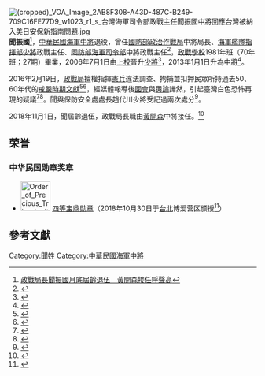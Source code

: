 {{expand|time=2017-03-15T14:32:12+00:00}}
[[File:(cropped)_VOA_Image_2AB8F308-A43D-487C-B249-709C16FE77D9_w1023_r1_s_台灣海軍司令部政戰主任聞振國中將回應台灣被納入美日安保新指南問題.jpg|thumb]]
'''聞振國'''{{BD|1958年|10月|||}}<ref>[https://tw.appledaily.com/new/realtime/20181016/1448394/ 政戰局長聞振國月底屆齡退伍　黃開森接任呼聲高]</ref>，[[中華民國海軍|中華民國海軍]][[中將|中將]]退役，曾任[[國防部政治作戰局|國防部政治作戰局]]中將局長、[[海軍艦隊指揮部|海軍艦隊指揮部]][[少將|少將]]政戰主任、[[國防部海軍司令部|國防部海軍司令部]]中將政戰主任<ref name="">{{Cite news |title=海龍號艦長落海 掌握黃金72小時 三棲漏夜大搜救 國防部長：意外事件 全面檢討 |date=2009-09-15|author=謝龍田|publisher=[[聯合晚報|聯合晚報]] |page=第A2版 }}</ref>，[[政戰學校|政戰學校]]1981年班（70年班；27期）畢業，2006年7月1日由[[上校|上校]]晉升[[少將|少將]]<ref name="2006聯合">{{Cite news |publisher=[[聯合報|聯合報]] |title=將官晉任 下月58人 |date=2006-06-23 |page=A13 |author=盧德允}}</ref>，2013年1月1日升為中將<ref name="中將">{{Cite web |url=https://www.mnd.gov.tw/Publish.aspx?cnid=65&p=55908&Title=&style= |title=國防部發布「國軍102年上半年將級人員定期晉任」新聞稿(101年12月24日) |publisher=[[中華民國國防部|國防部]] |date=2012-12-24 }}{{Dead link|date=2020年7月 |bot=InternetArchiveBot |fix-attempted=yes }}</ref>。

2016年2月19日，[[國防部政治作戰局|政戰局]]擅權指揮[[中華民國憲兵|憲兵]]違法調查、拘捕並扣押民眾所持過去50、60年代的[[中華民國憲兵扣押戒嚴時期文獻案|戒嚴時期文獻]]<ref>{{cite news|title=恐懼下「自願」被搜索 謝長廷：與戒嚴時期無異 |url=https://news.ltn.com.tw/news/politics/breakingnews/1623459 |author=[[謝長廷|謝長廷]] |agency=自由時報 |date=2016-03-06 |accessdate=2022-06-21 |location=臺北}}</ref><ref>{{cite news|title=《政治檔案法》被國民黨擋4年 尤美女透露內幕 |url=https://news.ltn.com.tw/news/politics/breakingnews/1623633 |author=[[尤美女|尤美女]] |agency=自由時報 |date=2016-03-06 |accessdate=2022-06-21 |location=臺北}}</ref>，經媒體報導後[[國會|國會]]與[[輿論|輿論]]譁然，引起臺灣白色恐怖再現的疑議<ref>{{cite news|title=憲兵違法搜索案 「戈正平」惹的禍 |url=https://news.ltn.com.tw/news/politics/breakingnews/1627215|accessdate=2016-03-09 |agency=[[自由時報|自由時報]] |date=2016-03-09 |accessdate=2022-06-21 |author=林弘展 |location=臺北}}</ref><ref>{{cite news|title=白色恐怖再現　憲兵濫搜懶人包|url=https://tw.appledaily.com/politics/20160307/ZL7BRT6K7G2XFTV36FJDCQNUHU |agency=蘋果日報|date=2016-03-07 |accessdate=2022-06-21 |location=臺北}}</ref>。聞與保防安全處處長趙代川少將受記過兩次處分<ref>{{cite news|title=3將軍＋10校級軍官！憲兵搜索案14人懲處名單出爐 |url=https://www.ettoday.net/news/20160311/661326.htm |author=楊佳穎 |agency=[[ETtoday新聞雲|ETtoday新聞雲]] |date=2016-03-11 |accessdate=2022-06-21 |location=臺北}}</ref>。

2018年11月1日，聞屆齡退伍，政戰局長職由[[黃開森|黃開森]]中將接任。<ref>{{Cite web |url=https://www.storm.mg/article/589954 |title=國軍人事異動　聞振國退伍　黃開森升任政戰局長 |publisher=[[風傳媒|風傳媒]] |accessdate=2018-11-01 |archive-date=2018-11-02 |archive-url=https://web.archive.org/web/20181102040327/https://www.storm.mg/article/589954 |dead-url=no }}</ref>

==荣誉==
===中华民国勋章奖章===
* [[File:Order_of_Precious_Tripod_with_Special_Cravat_ribbon.png|60px]] [[宝鼎勋章|四等宝鼎勋章]]（2018年10月30日于[[台北市|台北]]博爱营区颁授<ref>{{cite news |author=李一豪 |url=https://www.ydn.com.tw/news/newsInsidePage?chapterID=1108024 |title=嚴部長表彰屆退將官 肯定軍旅卓越貢獻 |publisher=[[国防部军事新闻通讯社|国防部军事新闻通讯社]] |date=2018-10-30 |accessdate=2021-09-13 |archive-date= |archive-url= |dead-url=no }}</ref>）

==參考文獻==
{{reflist}}

{{commonscat|Wen Chen-kuo}}

[[Category:聞姓|Category:聞姓]]
[[Category:中華民國海軍中將|Category:中華民國海軍中將]]